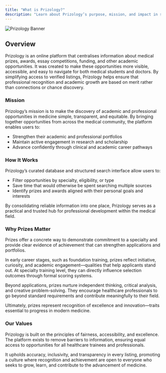 ```yaml
---
title: "What is Prizology?"
description: "Learn about Prizology’s purpose, mission, and impact in supporting medical professionals"
---
```


![Prizology Banner](/images/banner.png)

## Overview
Prizology is an online platform that centralises information about medical prizes, awards, essay competitions, funding, and other academic opportunities. It was created to make these opportunities more visible, accessible, and easy to navigate for both medical students and doctors. By simplifying access to verified listings, Prizology helps ensure that professional recognition and academic growth are based on merit rather than connections or chance discovery.

### Mission
Prizology’s mission is to make the discovery of academic and professional opportunities in medicine simple, transparent, and equitable. By bringing together opportunities from across the medical community, the platform enables users to:

- Strengthen their academic and professional portfolios  
- Maintain active engagement in research and scholarship  
- Advance confidently through clinical and academic career pathways  

### How It Works
Prizology’s curated database and structured search interface allow users to:
- Filter opportunities by specialty, eligibility, or type  
- Save time that would otherwise be spent searching multiple sources  
- Identify prizes and awards aligned with their personal goals and interests  

By consolidating reliable information into one place, Prizology serves as a practical and trusted hub for professional development within the medical field.

### Why Prizes Matter
Prizes offer a concrete way to demonstrate commitment to a specialty and provide clear evidence of achievement that can strengthen applications and portfolios.  

In early career stages, such as foundation training, prizes reflect initiative, curiosity, and academic engagement—qualities that help applicants stand out. At specialty training level, they can directly influence selection outcomes through formal scoring systems.

Beyond applications, prizes nurture independent thinking, critical analysis, and creative problem-solving. They encourage healthcare professionals to go beyond standard requirements and contribute meaningfully to their field.  

Ultimately, prizes represent recognition of excellence and innovation—traits essential to progress in modern medicine.

### Our Values
Prizology is built on the principles of fairness, accessibility, and excellence. The platform exists to remove barriers to information, ensuring equal access to opportunities for all healthcare trainees and professionals.  

It upholds accuracy, inclusivity, and transparency in every listing, promoting a culture where recognition and achievement are open to everyone who seeks to grow, learn, and contribute to the advancement of medicine.
